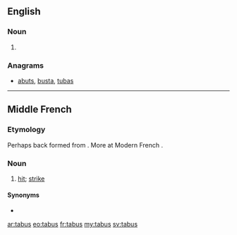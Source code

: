 ==English==

===Noun===
{{head|en}}

# {{plural of|tabu}}

===Anagrams===
* [[abuts#English|abuts]], [[busta#English|busta]], [[tubas#English|tubas]]

----

==Middle French==

===Etymology===
Perhaps back formed from {{term|tabuster|lang=frm}}. More at Modern French {{term|tabac|lang=fr}}.

===Noun===
{{frm-noun|m|pl=tabus}}

# [[hit]]; [[strike]]

====Synonyms====
* {{l/frm|coup}}

[[ar:tabus]]
[[eo:tabus]]
[[fr:tabus]]
[[my:tabus]]
[[sv:tabus]]